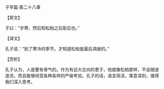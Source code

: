 

子罕篇·第二十八章

【原文】

子曰：“岁寒，然后知松柏之后彫后也。”

【译文】

孔子说：“到了寒冷的季节，才知道松柏是最后凋谢的。”

【赏析】

孔子认为，人是要有骨气的。作为有远大志向的君子，他就像松柏那样，不会随波逐流，而且能够经受各种各样的严峻考验。孔子的话，语言简洁，寓意深刻，值得我们深入思考。

